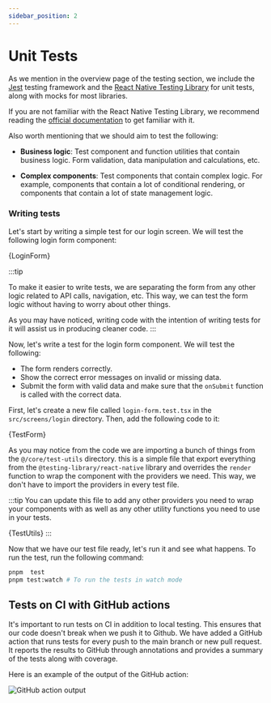 ```yaml
---
sidebar_position: 2
---
```



# Unit Tests

As we mention in the overview page of the testing section, we include the [Jest](https://jestjs.io/) testing framework and the [React Native Testing Library](https://callstack.github.io/react-native-testing-library/) for unit tests, along with mocks for most libraries.

If you are not familiar with the React Native Testing Library, we recommend reading the [official documentation](https://callstack.github.io/react-native-testing-library/) to get familiar with it.

Also worth mentioning that we should aim to test the following:

* **Business logic**: Test component and function utilities that contain business logic. Form validation, data manipulation and calculations, etc.

* **Complex components**: Test components that contain complex logic. For example, components that contain a lot of conditional rendering, or components that contain a lot of state management logic.


### Writing tests

Let's start by writing a simple test for our login screen. We will test the following login form component:

<CodeBlock language="tsx" title="./src/screens/login/login-form.tsx">
  {LoginForm}
</CodeBlock>

:::tip

To make it easier to write tests, we are separating the form from any other logic related to API calls, navigation, etc. This way, we can test the form logic without having to worry about other things.

As you may have noticed, writing code with the intention of writing tests for it will assist us in producing cleaner code.
:::

Now, let's write a test for the login form component. We will test the following:

* The form renders correctly.
* Show the correct error messages on invalid or missing data.
* Submit the form with valid data and make sure that the `onSubmit` function is called with the correct data.

First, let's create a new file called `login-form.test.tsx` in the `src/screens/login` directory. Then, add the following code to it:

<CodeBlock language="tsx" title="./src/screens/login/login-form.test.tsx">
  {TestForm}
</CodeBlock>

As you may notice from the code we are importing a bunch of things from the `@/core/test-utils` directory. this is a simple file that export everything from the `@testing-library/react-native` library and overrides the `render` function to wrap the component with the providers we need. This way, we don't have to import the providers in every test file.

:::tip
You can update this file to add any other providers you need to wrap your components with as well as any other utility functions you need to use in your tests.

<CodeBlock language="tsx" title="./src/core/test-utils">
  {TestUtils}
</CodeBlock>
:::

Now that we have our test file ready, let's run it and see what happens. To run the test, run the following command:

```bash
pnpm  test
pnpm test:watch # To run the tests in watch mode
```

## Tests on CI with GitHub actions

It's important to run tests on CI in addition to local testing. This ensures that our code doesn't break when we push it to Github. We have added a GitHub action that runs tests for every push to the main branch or new pull request. It reports the results to GitHub through annotations and provides a summary of the tests along with coverage.

Here is an example of the output of the GitHub action:

![GitHub action output](./img/github-action-output.png)





